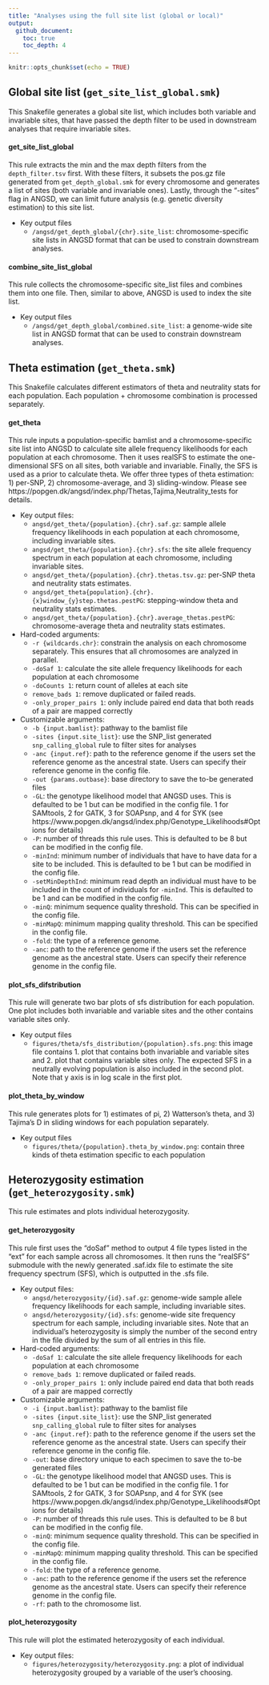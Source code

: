 ```yaml
---
title: "Analyses using the full site list (global or local)"
output: 
  github_document:
    toc: true
    toc_depth: 4
---
```


```r
knitr::opts_chunk$set(echo = TRUE)
```

## Global site list (`get_site_list_global.smk`)

This Snakefile generates a global site list, which includes both variable and invariable sites, that have passed the depth filter to be used in downstream analyses that require invariable sites. 

#### get_site_list_global

This rule extracts the min and the max depth filters from the `depth_filter.tsv` first. With these filters, it subsets the pos.gz file generated from `get_depth_global.smk` for every chromosome and generates a list of sites (both variable and invariable ones). Lastly, through the “-sites” flag in ANGSD, we can limit future analysis (e.g. genetic diversity estimation) to this site list.

* Key output files
  * `/angsd/get_depth_global/{chr}.site_list`: chromosome-specific site lists in ANGSD format that can be used to constrain downstream analyses.

#### combine_site_list_global 

This rule collects the chromosome-specific site_list files and combines them into one file. Then, similar to above, ANGSD is used to index the site list.

* Key output files
  * `/angsd/get_depth_global/combined.site_list`: a genome-wide site list in ANGSD format that can be used to constrain downstream analyses.

## Theta estimation (`get_theta.smk`)

This Snakefile calculates different estimators of theta and neutrality stats for each population. Each population + chromosome combination is processed separately.

#### get_theta

This rule inputs a population-specific bamlist and a chromosome-specific site list into ANGSD to calculate site allele frequency likelihoods for each population at each chromosome. Then it uses realSFS to estimate the one-dimensional SFS on all sites, both variable and invariable. Finally, the SFS is used as a prior to calculate theta. We offer three types of theta estimation: 1) per-SNP, 2) chromosome-average, and 3) sliding-window.  Please see https://popgen.dk/angsd/index.php/Thetas,Tajima,Neutrality_tests for details.

* Key output files:
  * `angsd/get_theta/{population}.{chr}.saf.gz`: sample allele frequency likelihoods in each population at each chromosome, including invariable sites.
  * `angsd/get_theta/{population}.{chr}.sfs`: the site allele frequency spectrum in each population at each chromosome, including invariable sites.
  * `angsd/get_theta/{population}.{chr}.thetas.tsv.gz`: per-SNP theta and neutrality stats estimates.
  * `angsd/get_theta{population}.{chr}.{x}window_{y}step.thetas.pestPG`: stepping-window theta and neutrality stats estimates.
  * `angsd/get_theta/{population}.{chr}.average_thetas.pestPG`: chromosome-average theta and neutrality stats estimates.

* Hard-coded arguments:
  * `-r {wildcards.chr}`: constrain the analysis on each chromosome separately. This ensures that all chromosomes are analyzed in parallel.
  * `-doSaf 1`: calculate the site allele frequency likelihoods for each population at each chromosome 
  * `-doCounts 1`: return count of alleles at each site
  * `remove_bads 1`: remove duplicated or failed reads.
  * `-only_proper_pairs 1`: only include paired end data that both reads of a pair are mapped correctly

* Customizable arguments:
  * `-b {input.bamlist}`: pathway to the bamlist file
  * `-sites {input.site_list}`: use the SNP_list generated `snp_calling_global` rule to filter sites for analyses
  * `-anc {input.ref}`: path to the reference genome if the users set the reference genome as the ancestral state. Users can specify their reference genome in the config file.
  * `-out {params.outbase}`: base directory to save the to-be generated files
  * `-GL `: the genotype likelihood model that ANGSD uses. This is defaulted to be 1 but can be modified in the config file. 1 for  SAMtools, 2 for GATK, 3 for SOAPsnp, and 4 for SYK (see https://www.popgen.dk/angsd/index.php/Genotype_Likelihoods#Options for details)
  * `-P`: number of threads this rule uses. This is defaulted to be 8 but can be modified in the config file. 
  * `-minInd`: minimum number of individuals that have to have data  for a site to be included. This is defaulted to be 1 but can be modified in the config file.
  * `-setMinDepthInd`: minimum read depth an individual must have to be included in the count of individuals for `-minInd`. This is defaulted to be 1 and can be modified in the config file. 
  * `-minQ`: minimum sequence quality threshold. This can be specified in the config file. 
  * `-minMapQ`: minimum mapping quality threshold. This can be specified in the config file. 
  * `-fold`: the type of a reference genome.
  * `-anc`: path to the reference genome if the users set the reference genome as the ancestral state. Users can specify their reference genome in the config file.

#### plot_sfs_difstribution 

This rule will generate two bar plots of sfs distribution for each population. One plot includes both invariable and variable sites and the other contains variable sites only. 

* Key output files
  * `figures/theta/sfs_distribution/{population}.sfs.png`: this image file contains 1. plot that contains both invariable and variable sites and 2. plot that contains variable sites only. The expected SFS in a neutrally evolving population is also included in the second plot. Note that y axis is in log scale in the first plot.

#### plot_theta_by_window 

This rule generates plots for 1) estimates of pi, 2) Watterson’s theta, and 3) Tajima’s D in sliding windows for each population separately. 

* Key output files
  * `figures/theta/{population}.theta_by_window.png`: contain three kinds of theta estimation specific to each population 

## Heterozygosity estimation (`get_heterozygosity.smk`)

This rule estimates and plots individual heterozygosity.

#### get_heterozygosity 

This rule first uses the "doSaf" method to output 4 file types listed in the "ext" for each sample across all chromosomes. It then runs the "realSFS" submodule with the newly generated .saf.idx file to estimate the site frequency spectrum (SFS), which is outputted in the .sfs file. 

* Key output files:
  * `angsd/heterozygosity/{id}.saf.gz`: genome-wide sample allele frequency likelihoods for each sample, including invariable sites.
  * `angsd/heterozygosity/{id}.sfs`: genome-wide site frequency spectrum for each sample, including invariable sites. Note that an individual’s heterozygosity is simply the number of the second entry in the file divided by the sum of all entries in this file. 
  
* Hard-coded arguments:
  * `-doSaf 1`: calculate the site allele frequency likelihoods for each population at each chromosome 
  * `remove_bads 1`: remove duplicated or failed reads.
  * `-only_proper_pairs 1`: only include paired end data that both reads of a pair are mapped correctly

* Customizable arguments:
  * `-i {input.bamlist}`: pathway to the bamlist file
  * `-sites {input.site_list}`: use the SNP_list generated `snp_calling_global` rule to filter sites for analyses
  * `-anc {input.ref}`: path to the reference genome if the users set the reference genome as the ancestral state. Users can specify their reference genome in the config file.
  * `-out`: base directory unique to each specimen to save the to-be generated files
  * `-GL `: the genotype likelihood model that ANGSD uses. This is defaulted to be 1 but can be modified in the config file. 1 for  SAMtools, 2 for GATK, 3 for SOAPsnp, and 4 for SYK (see https://www.popgen.dk/angsd/index.php/Genotype_Likelihoods#Options for details)
  * `-P`: number of threads this rule uses. This is defaulted to be 8 but can be modified in the config file. 
  * `-minQ`: minimum sequence quality threshold. This can be specified in the config file. 
  * `-minMapQ`: minimum mapping quality threshold. This can be specified in the config file. 
  * `-fold`: the type of a reference genome.
  * `-anc`: path to the reference genome if the users set the reference genome as the ancestral state. Users can specify their reference genome in the config file.
  * `-rf`: path to the chromosome list.

#### plot_heterozygosity

This rule will plot the estimated heterozygosity of each individual.

* Key output files:
  * `figures/heterozygosity/heterozygosity.png`: a plot of individual heterozygosity grouped by a variable of the user’s choosing.
